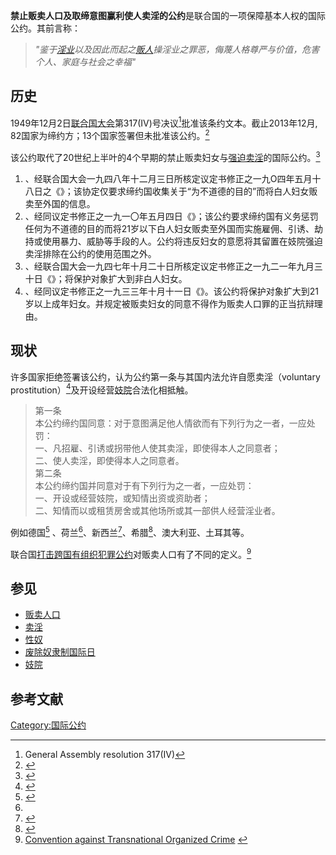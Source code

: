 {{Infobox Treaty
|name                = 禁止贩卖人口及取缔意图赢利使人卖淫的公约
|long_name           = 
|image               =Persontrafficconvention.png
|image_width     =300px
|caption             = 缔约方为暗蓝色。签署国为亮蓝色。 
|type                  =
|date_drafted     = 1949年12月2日被[[联合国大会|联合国大会]]批准
|date_signed      =1950年3月21日
|location_signed     = 纽约[[成功湖|成功湖]]
|date_sealed         =
|date_effective      = 1951年7月25日<ref name=ratifications/>
|condition_effective = 2个国家批准
|date_expiration     =
|signatories         = 25
|parties             = 82
|depositor           = [[联合国秘书长|联合国秘书长]]
|language            =
|languages           = 
|wikisource          =Convention for the Suppression of the Traffic in Persons and of the Exploitation of the Prostitution of Others
}}
'''禁止贩卖人口及取缔意图赢利使人卖淫的公约'''是联合国的一项保障基本人权的国际公约。其前言称： 

<blockquote>''"鉴于[[卖淫|淫业]]以及因此而起之[[贩卖人口|贩人]]操淫业之罪恶，侮蔑人格尊严与价值，危害个人、家庭与社会之幸福"''</blockquote>

==历史==
1949年12月2日[[联合国大会|联合国大会]]第317(IV)号决议<ref>General Assembly resolution 317(IV)</ref>批准该条约文本。截止2013年12月, 82国家为缔约方；13个国家签署但未批准该公约。<ref name=ratifications>{{Cite web |url=http://treaties.un.org/pages/ViewDetails.aspx?src=TREATY&mtdsg_no=VII-11-a&chapter=7&lang=en |title=Signatories and ratifications status |accessdate=2015-08-30 |archive-date=2015-09-07 |archive-url=https://web.archive.org/web/20150907020434/https://treaties.un.org/pages/ViewDetails.aspx?src=TREATY&mtdsg_no=VII-11-a&chapter=7&lang=en |dead-url=no }}</ref>

该公约取代了20世纪上半叶的4个早期的禁止贩卖妇女与[[强迫卖淫|强迫卖淫]]的国际公约。<ref>{{Cite web |url=http://www.ohchr.org/Documents/ProfessionalInterest/trafficpersons.pdf |title=Convention for the Suppression of the Traffic in Persons and of the Exploitation of the Prostitution of Others  |access-date=2015-08-30 |archive-date=2020-10-10 |archive-url=https://web.archive.org/web/20201010144914/https://www.ohchr.org/Documents/ProfessionalInterest/trafficpersons.pdf |dead-url=no }}</ref>  
#、经联合国大会一九四八年十二月三日所核定议定书修正之一九O四年五月十八日之《{{tsl|International Agreement for the suppression of the White Slave Traffic|禁止贩卖白奴国际协定}}》；该协定仅要求缔约国收集关于“为不道德的目的”而将白人妇女贩卖至外国的信息。
#、经同议定书修正之一九一〇年五月四日《{{tsl|International Convention for the suppression of the White Slave Traffic|禁止贩卖白奴国际公约}}》；该公约要求缔约国有义务惩罚任何为不道德的目的而将21岁以下白人妇女贩卖至外国而实施雇佣、引诱、劫持或使用暴力、威胁等手段的人。公约将违反妇女的意愿将其留置在妓院强迫卖淫排除在公约的使用范围之外。
#、经联合国大会一九四七年十月二十日所核定议定书修正之一九二一年九月三十日《{{tsl|en|International Convention for the Suppression of the Traffic in Women and Children|禁止贩卖妇孺国际公约}}》；将保护对象扩大到非白人妇女。
#、经同议定书修正之一九三三年十月十一日《{{tsl|en|International Convention for the Suppression of the Traffic in Women of Full Age|禁止贩卖成年妇女国际公约}}》。该公约将保护对象扩大到21岁以上成年妇女。并规定被贩卖妇女的同意不得作为贩卖人口罪的正当抗辩理由。
 
==现状==
许多国家拒绝签署该公约，认为公约第一条与其国内法允许自愿卖淫（voluntary prostitution）<ref name="Bantekas 2003 6">{{cite book |title= International Criminal Law 2/E |last= Bantekas |first= Ilias |author2= Susan Nash |year= 2003 |publisher= Routledge |location= Cavendish |isbn= 1859417760 |url= http://books.google.co.uk/books?id=MyP4tSaMA_IC&vq=involuntary+prostitution&dq=%22involuntary+prostitution%22+definition&source=gbs_summary_s&cad=0 |page= 6 |access-date= 2015-08-30 |archive-date= 2012-11-05 |archive-url= https://web.archive.org/web/20121105090047/http://books.google.co.uk/books?id=MyP4tSaMA_IC&vq=involuntary+prostitution&dq=%22involuntary+prostitution%22+definition&source=gbs_summary_s&cad=0 |dead-url= no }}</ref>及开设经营[[妓院|妓院]]合法化相抵触。
<blockquote>第一条<br>
本公约缔约国同意：对于意图满足他人情欲而有下列行为之一者，一应处罚：<br>
一、凡招雇、引诱或拐带他人使其卖淫，即使得本人之同意者；<br>
二、使人卖淫，即使得本人之同意者。<br>
第二条<br>
本公约缔约国并同意对于有下列行为之一者，一应处罚：<br>
一、开设或经营妓院，或知情出资或资助者；<br>
二、知情而以或租赁房舍或其他场所或其一部供人经营淫业者。</blockquote>

例如德国<ref name="economist-prostitution2004">{{cite web|url=http://www.economist.com/opinion/displaystory.cfm?story_id=E1_PTVTNVR|title=Prostitution: Sex is their business|date=2 September 2004|accessdate=15 December 2009|publisher=The Economist|archive-date=2010-03-16|archive-url=https://web.archive.org/web/20100316032853/http://www.economist.com/opinion/displaystory.cfm?story_id=E1_PTVTNVR|dead-url=no}}{{Subscription}}</ref> 、荷兰<ref name="economist-prostitution2004" />、新西兰<ref name="Economist-prostitution-2008">{{cite web|url=http://www.economist.com/world/international/displaystory.cfm?story_id=E1_TNVTGVRN|title=Policing prostitution: The oldest conundrum|publisher=The Economist|date=30 October 2008|accessdate=11 January 2010|archive-date=2010-03-16|archive-url=https://web.archive.org/web/20100316030439/http://www.economist.com/world/international/displaystory.cfm?story_id=E1_TNVTGVRN|dead-url=no}}{{Subscription}}</ref>、希腊<ref>{{Cite web |url=http://www.state.gov/j/drl/rls/hrrpt/2002/18368.htm |title=US Department of State Report - Greece |accessdate=2015-08-30 |archive-date=2014-10-14 |archive-url=https://web.archive.org/web/20141014144931/http://www.state.gov/j/drl/rls/hrrpt/2002/18368.htm |dead-url=no }}</ref>、澳大利亚、土耳其等。 

联合国[[打击跨国有组织犯罪公约|打击跨国有组织犯罪公约]]对贩卖人口有了不同的定义。<ref>[http://www.antislavery.org/homepage/resources/Weissbrodt%20report%20final%20edition%202003.pdf Convention against Transnational Organized Crime] {{webarchive|url=https://web.archive.org/web/20050525114642/http://www.antislavery.org/homepage/resources/Weissbrodt%20report%20final%20edition%202003.pdf |date=2005-05-25 }}</ref>

==参见==

*[[贩卖人口|贩卖人口]]
*[[卖淫|卖淫]]
*[[性奴|性奴]]
*[[废除奴隶制国际日|废除奴隶制国际日]]
*[[妓院|妓院]]

==参考文献==
{{Reflist|2}}

 
[[Category:国际公约|Category:国际公约]]